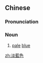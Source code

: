 {{also|淡蓝色}}
==Chinese==
{{zh-forms|s=淡蓝色|type=21}}

===Pronunciation===
{{zh-pron
|m=dànlánsè
|cat=n
}}

===Noun===
{{zh-noun}}

# [[pale]] [[blue]]

{{zh-cat|Colors}}

[[zh:淡藍色]]